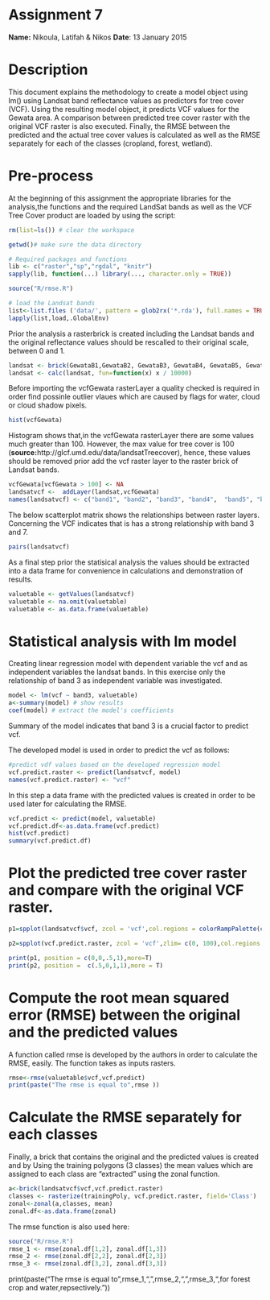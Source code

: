 Assignment 7
========================================================
**Name:** Nikoula, Latifah & Nikos
**Date**: 13 January 2015

# Description
This document explains the methodology to create a model object using lm() using Landsat band reflectance values as predictors for tree cover (VCF). Using the resulting model object, it predicts VCF values for the Gewata area. A comparison between predicted tree cover raster with the original VCF raster is also executed. Finally, the RMSE between the predicted and the actual tree cover values is calculated as well as the RMSE separately for each of the classes (cropland, forest, wetland). 

# Pre-process
At the beginning of this assignment the appropriate libraries for the analysis,the functions and the required LandSat bands as well as the VCF Tree Cover product are loaded by using the script:
```r
rm(list=ls()) # clear the workspace

getwd()# make sure the data directory

# Required packages and functions
lib <- c("raster","sp","rgdal", "knitr")
sapply(lib, function(...) library(..., character.only = TRUE))

source("R/rmse.R")

# load the Landsat bands
list<-list.files ('data/', pattern = glob2rx('*.rda'), full.names = TRUE)
lapply(list,load,.GlobalEnv)
```

Prior the analysis a rasterbrick is created including the Landsat bands and the original reflectance values should be rescalled to their original scale, between 0 and 1.
```r
landsat <- brick(GewataB1,GewataB2, GewataB3, GewataB4, GewataB5, GewataB7)
landsat <- calc(landsat, fun=function(x) x / 10000)
```

Before importing the vcfGewata rasterLayer a quality checked is required in order find possinle outlier vlaues which are caused by flags for water, cloud or cloud shadow pixels.
```r
hist(vcfGewata)
```

Histogram shows that,in the vcfGewata rasterLayer there are some values much greater than 100. However, the max value for tree cover is 100 (**source:**http://glcf.umd.edu/data/landsatTreecover), hence, these values should be removed prior add the vcf raster layer to the raster brick of Landsat bands.
```r
vcfGewata[vcfGewata > 100] <- NA
landsatvcf <-  addLayer(landsat,vcfGewata)
names(landsatvcf) <- c("band1", "band2", "band3", "band4",  "band5", "band7", "vcf")
```

The below scatterplot matrix shows the relationships between raster layers. Concerning the VCF indicates that is has a strong relationship with band 3 and 7.
```r
pairs(landsatvcf)
```

As a final step prior the statisical analysis the values should be extracted into a data frame for convenience in calculations and demonstration of results.
```r
valuetable <- getValues(landsatvcf)
valuetable <- na.omit(valuetable)
valuetable <- as.data.frame(valuetable)
```

# Statistical analysis with lm model
Creating linear regression model with dependent variable the vcf and as independent variables the landsat bands. In this exercise only the relationship of band 3 as independent variable was investigated.
```r
model <- lm(vcf ~ band3, valuetable)
a<-summary(model) # show results
coef(model) # extract the model's coefficients
```

Summary of the model indicates that band 3 is a crucial factor to predict vcf.

The developed model is used in order to predict the vcf as follows:
```r
#predict vdf values based on the developed regression model
vcf.predict.raster <- predict(landsatvcf, model)
names(vcf.predict.raster) <- "vcf"
```

In this step a data frame with the predicted values is created in order to be used later for calculating the RMSE.
```r
vcf.predict <- predict(model, valuetable)
vcf.predict.df<-as.data.frame(vcf.predict)
hist(vcf.predict)
summary(vcf.predict.df)
```

# Plot the predicted tree cover raster and compare with the original VCF raster.
```r
p1=spplot(landsatvcf$vcf, zcol = 'vcf',col.regions = colorRampPalette(c("lightblue","green", "yellow","red"))(100), main= "Original VCF tree cover")

p2=spplot(vcf.predict.raster, zcol = 'vcf',zlim= c(0, 100),col.regions = colorRampPalette(c("lightblue","green", "yellow","red"))(100), main= "Predicted VCF tree cover")

print(p1, position = c(0,0,.5,1),more=T)
print(p2, position =  c(.5,0,1,1),more = T)
```

# Compute the root mean squared error (RMSE) between the original and the predicted values

A function called rmse is developed by the authors in order to calculate the RMSE, easily. The function takes as inputs rasters. 
```r
rmse<-rmse(valuetable$vcf,vcf.predict)
print(paste("The rmse is equal to",rmse ))
```

# Calculate the RMSE separately for each classes

Finally, a brick that contains the original and the predicted values is created and by Using the training polygons (3 classes) the mean values which are assigned to each class are "extracted" using the zonal function.
```r
a<-brick(landsatvcf$vcf,vcf.predict.raster)
classes <- rasterize(trainingPoly, vcf.predict.raster, field='Class')
zonal<-zonal(a,classes, mean)
zonal.df<-as.data.frame(zonal)
```
The rmse function is also used here:
```r
source("R/rmse.R")
rmse_1 <- rmse(zonal.df[1,2], zonal.df[1,3])
rmse_2 <- rmse(zonal.df[2,2], zonal.df[2,3])
rmse_3 <- rmse(zonal.df[3,2], zonal.df[3,3])
```

print(paste("The rmse is equal to",rmse_1,",",rmse_2,",",rmse_3,",for forest crop and water,repsectively."))